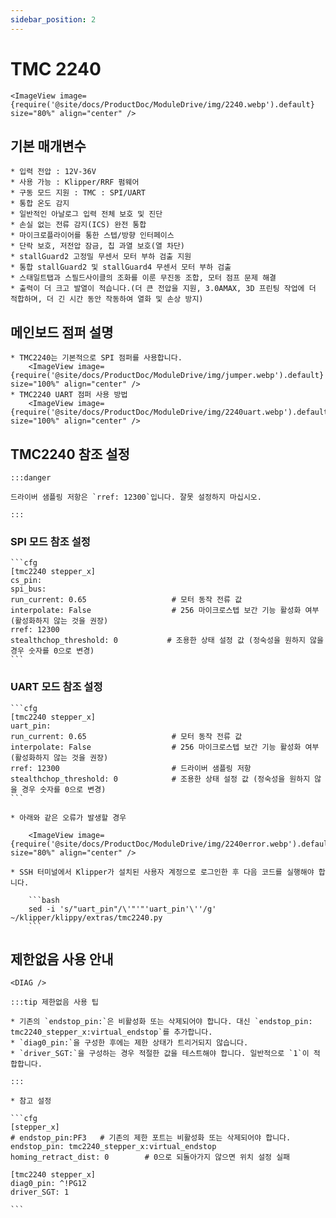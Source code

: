 ```yaml
---
sidebar_position: 2
---
```



# TMC 2240

    <ImageView image={require('@site/docs/ProductDoc/ModuleDrive/img/2240.webp').default} size="80%" align="center" />

## 기본 매개변수

    * 입력 전압 : 12V-36V
    * 사용 가능 : Klipper/RRF 펌웨어
    * 구동 모드 지원 : TMC : SPI/UART
    * 통합 온도 감지
    * 일반적인 아날로그 입력 전체 보호 및 진단
    * 손실 없는 전류 감지(ICS) 완전 통합
    * 마이크로플라이어를 통한 스텝/방향 인터페이스
    * 단락 보호, 저전압 잠금, 칩 과열 보호(열 차단)
    * stallGuard2 고정밀 무센서 모터 부하 검출 지원
    * 통합 stallGuard2 및 stallGuard4 무센서 모터 부하 검출
    * 스태일트탭과 스필드사이클의 조화를 이룬 무진동 조합, 모터 점프 문제 해결
    * 출력이 더 크고 발열이 적습니다.(더 큰 전압을 지원, 3.0AMAX, 3D 프린팅 작업에 더 적합하며, 더 긴 시간 동안 작동하여 열화 및 손상 방지)

## 메인보드 점퍼 설명

    * TMC2240는 기본적으로 SPI 점퍼를 사용합니다.
        <ImageView image={require('@site/docs/ProductDoc/ModuleDrive/img/jumper.webp').default} size="100%" align="center" />
    * TMC2240 UART 점퍼 사용 방법
        <ImageView image={require('@site/docs/ProductDoc/ModuleDrive/img/2240uart.webp').default} size="100%" align="center" />


## TMC2240 참조 설정

    :::danger

    드라이버 샘플링 저항은 `rref: 12300`입니다. 잘못 설정하지 마십시오.

    :::

### SPI 모드 참조 설정

    ```cfg
    [tmc2240 stepper_x]
    cs_pin: 
    spi_bus: 
    run_current: 0.65                   # 모터 동작 전류 값
    interpolate: False                  # 256 마이크로스텝 보간 기능 활성화 여부 (활성화하지 않는 것을 권장)
    rref: 12300
    stealthchop_threshold: 0           # 조용한 상태 설정 값 (정숙성을 원하지 않을 경우 숫자를 0으로 변경)
    ```

### UART 모드 참조 설정

    ```cfg
    [tmc2240 stepper_x]
    uart_pin:
    run_current: 0.65                   # 모터 동작 전류 값
    interpolate: False                  # 256 마이크로스텝 보간 기능 활성화 여부 (활성화하지 않는 것을 권장)
    rref: 12300                         # 드라이버 샘플링 저항
    stealthchop_threshold: 0            # 조용한 상태 설정 값 (정숙성을 원하지 않을 경우 숫자를 0으로 변경)
    ```

    * 아래와 같은 오류가 발생할 경우
        
        <ImageView image={require('@site/docs/ProductDoc/ModuleDrive/img/2240error.webp').default} size="80%" align="center" />

    * SSH 터미널에서 Klipper가 설치된 사용자 계정으로 로그인한 후 다음 코드를 실행해야 합니다.

        ```bash
        sed -i 's/"uart_pin"/\'"'"'uart_pin'\''/g' ~/klipper/klippy/extras/tmc2240.py
        ```

## 제한없음 사용 안내

    <DIAG />

    :::tip 제한없음 사용 팁

    * 기존의 `endstop_pin:`은 비활성화 또는 삭제되어야 합니다. 대신 `endstop_pin: tmc2240_stepper_x:virtual_endstop`를 추가합니다.
    * `diag0_pin:`을 구성한 후에는 제한 상태가 트리거되지 않습니다.
    * `driver_SGT:`을 구성하는 경우 적절한 값을 테스트해야 합니다. 일반적으로 `1`이 적합합니다.

    :::

    * 참고 설정

    ```cfg
    [stepper_x]
    # endstop_pin:PF3   # 기존의 제한 포트는 비활성화 또는 삭제되어야 합니다.
    endstop_pin: tmc2240_stepper_x:virtual_endstop
    homing_retract_dist: 0        # 0으로 되돌아가지 않으면 위치 설정 실패

    [tmc2240 stepper_x]
    diag0_pin: ^!PG12
    driver_SGT: 1

    ```
